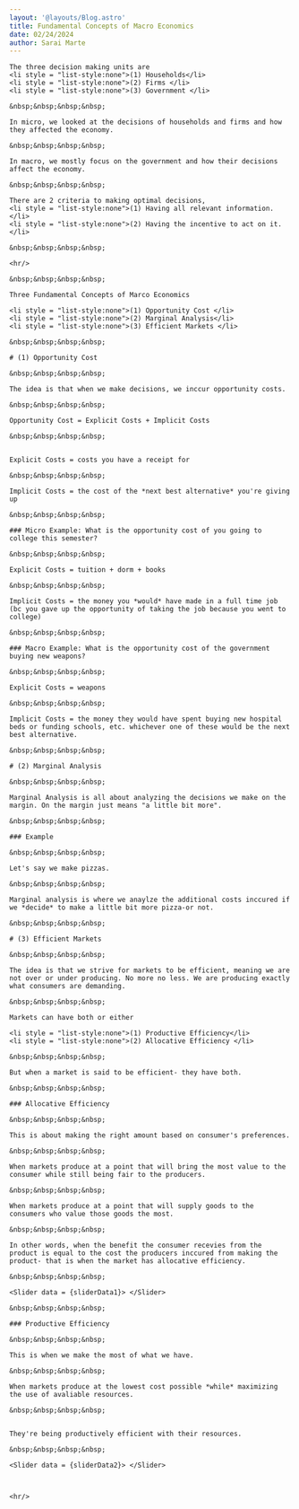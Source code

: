 ```yaml
---
layout: '@layouts/Blog.astro'
title: Fundamental Concepts of Macro Economics
date: 02/24/2024
author: Sarai Marte
---
```



<span style=" font-family: var(--primaryFont);">


    The three decision making units are 
    <li style = "list-style:none">(1) Households</li>
    <li style = "list-style:none">(2) Firms </li>
    <li style = "list-style:none">(3) Government </li>

    &nbsp;&nbsp;&nbsp;&nbsp;

    In micro, we looked at the decisions of households and firms and how they affected the economy.

    &nbsp;&nbsp;&nbsp;&nbsp;

    In macro, we mostly focus on the government and how their decisions affect the economy.

    &nbsp;&nbsp;&nbsp;&nbsp;

    There are 2 criteria to making optimal decisions,
    <li style = "list-style:none">(1) Having all relevant information.</li>
    <li style = "list-style:none">(2) Having the incentive to act on it. </li>

    &nbsp;&nbsp;&nbsp;&nbsp;    

    <hr/>

    &nbsp;&nbsp;&nbsp;&nbsp;    

    Three Fundamental Concepts of Marco Economics

    <li style = "list-style:none">(1) Opportunity Cost </li>
    <li style = "list-style:none">(2) Marginal Analysis</li>
    <li style = "list-style:none">(3) Efficient Markets </li>

    &nbsp;&nbsp;&nbsp;&nbsp;    

    # (1) Opportunity Cost

    &nbsp;&nbsp;&nbsp;&nbsp;    

    The idea is that when we make decisions, we inccur opportunity costs.

    &nbsp;&nbsp;&nbsp;&nbsp;    

    Opportunity Cost = Explicit Costs + Implicit Costs 

    &nbsp;&nbsp;&nbsp;&nbsp;    


    Explicit Costs = costs you have a receipt for

    &nbsp;&nbsp;&nbsp;&nbsp;    

    Implicit Costs = the cost of the *next best alternative* you're giving up

    &nbsp;&nbsp;&nbsp;&nbsp;    

    ### Micro Example: What is the opportunity cost of you going to college this semester? 

    &nbsp;&nbsp;&nbsp;&nbsp;    

    Explicit Costs = tuition + dorm + books 

    &nbsp;&nbsp;&nbsp;&nbsp;    

    Implicit Costs = the money you *would* have made in a full time job (bc you gave up the opportunity of taking the job because you went to college)

    &nbsp;&nbsp;&nbsp;&nbsp;    

    ### Macro Example: What is the opportunity cost of the government buying new weapons?

    &nbsp;&nbsp;&nbsp;&nbsp;    

    Explicit Costs = weapons

    &nbsp;&nbsp;&nbsp;&nbsp;    

    Implicit Costs = the money they would have spent buying new hospital beds or funding schools, etc. whichever one of these would be the next best alternative.

    &nbsp;&nbsp;&nbsp;&nbsp;    

    # (2) Marginal Analysis

    &nbsp;&nbsp;&nbsp;&nbsp;    

    Marginal Analysis is all about analyzing the decisions we make on the margin. On the margin just means "a little bit more". 

    &nbsp;&nbsp;&nbsp;&nbsp;    

    ### Example

    &nbsp;&nbsp;&nbsp;&nbsp;    

    Let's say we make pizzas.
    
    &nbsp;&nbsp;&nbsp;&nbsp;    

    Marginal analysis is where we anaylze the additional costs inccured if we *decide* to make a little bit more pizza-or not.

    &nbsp;&nbsp;&nbsp;&nbsp;    

    # (3) Efficient Markets

    &nbsp;&nbsp;&nbsp;&nbsp;    

    The idea is that we strive for markets to be efficient, meaning we are not over or under producing. No more no less. We are producing exactly what consumers are demanding. 

    &nbsp;&nbsp;&nbsp;&nbsp;   

    Markets can have both or either

    <li style = "list-style:none">(1) Productive Efficiency</li>
    <li style = "list-style:none">(2) Allocative Efficiency </li>

    &nbsp;&nbsp;&nbsp;&nbsp;    

    But when a market is said to be efficient- they have both.

    &nbsp;&nbsp;&nbsp;&nbsp;    

    ### Allocative Efficiency

    &nbsp;&nbsp;&nbsp;&nbsp;    

    This is about making the right amount based on consumer's preferences.

    &nbsp;&nbsp;&nbsp;&nbsp;    

    When markets produce at a point that will bring the most value to the consumer while still being fair to the producers. 
  
    &nbsp;&nbsp;&nbsp;&nbsp;    

    When markets produce at a point that will supply goods to the consumers who value those goods the most.

    &nbsp;&nbsp;&nbsp;&nbsp;    

    In other words, when the benefit the consumer recevies from the product is equal to the cost the producers inccured from making the product- that is when the market has allocative efficiency.
   
    &nbsp;&nbsp;&nbsp;&nbsp;    

    <Slider data = {sliderData1}> </Slider>

    &nbsp;&nbsp;&nbsp;&nbsp;    

    ### Productive Efficiency

    &nbsp;&nbsp;&nbsp;&nbsp;    

    This is when we make the most of what we have.
    
    &nbsp;&nbsp;&nbsp;&nbsp;    

    When markets produce at the lowest cost possible *while* maximizing the use of avaliable resources.
   
    &nbsp;&nbsp;&nbsp;&nbsp;    


    They're being productively efficient with their resources.

    &nbsp;&nbsp;&nbsp;&nbsp; 

    <Slider data = {sliderData2}> </Slider>

   

    <hr/>

</span>
